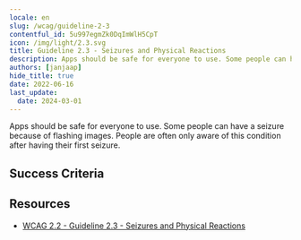 ```yaml
---
locale: en
slug: /wcag/guideline-2-3
contentful_id: 5u997egmZk0DqImWlH5CpT
icon: /img/light/2.3.svg
title: Guideline 2.3 - Seizures and Physical Reactions
description: Apps should be safe for everyone to use. Some people can have a seizure because of flashing images. People are often only aware of this condition after having their first seizure.
authors: [janjaap]
hide_title: true
date: 2022-06-16
last_update:
  date: 2024-03-01
---
```


<Hero
  title="Seizures and Physical Reactions"
  image="/img/light/2.3.svg"
  alt="WCAG 2.3 icon"
  prefix="Guideline 2.3"
/>

Apps should be safe for everyone to use. Some people can have a seizure because of flashing images. People are often only aware of this condition after having their first seizure.

## Success Criteria

<LinkList title="Success Criteria" isHighlighted={true}>
  <LinkListItem
    url="/en/guidelines/wcag/success-criterion-2-3-1"
    title="Success Criterion 2.3.1 - Three Flashes or Below Threshold"
    label="Three Flashes or Below Threshold"
    description="Ensure no more than three flashes per second are shown anywhere in the app."
    image="/img/light/2.3.1.svg"
    alt="WCAG 2.3.1 icon"
  />
  <LinkListItem
    url="/en/guidelines/wcag/success-criterion-2-3-2"
    title="Success Criterion 2.3.2 - Three Flashes"
    label="Three Flashes"
    description="Apps should not contain anything that flashes more than three times in any one second period."
    image="/img/light/2.3.2.svg"
    alt="WCAG 2.3.2 icon"
  />
  <LinkListItem
    url="/en/guidelines/wcag/success-criterion-2-3-3"
    title="Success Criterion 2.3.3 - Animation from Interactions"
    label="Animation from Interactions"
    description="Motion animation triggered by interaction can be disabled, unless the animation is essential to the functionality or the information being conveyed."
    image="/img/light/2.3.3.svg"
    alt="WCAG 2.3.3 icon"
  />
</LinkList>

## Resources

- [WCAG 2.2 - Guideline 2.3 - Seizures and Physical Reactions](https://www.w3.org/TR/WCAG22/#seizures-and-physical-reactions)
